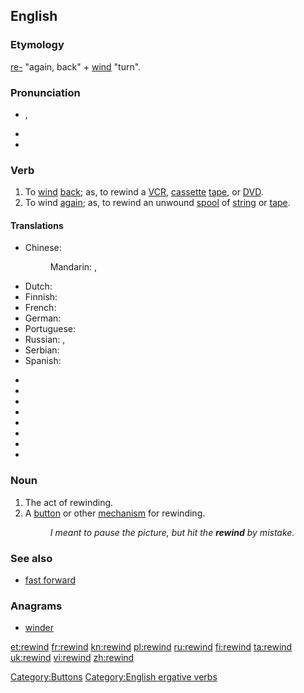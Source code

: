 ==English==

===Etymology===
[[re-]] "again, back" + [[wind]] "turn".

===Pronunciation===
* {{IPA|/riˈwaɪnd/}}, {{SAMPA|/ri"waInd/}}

* {{hyphenation|re|wind}}
* {{rhymes|aɪnd}}

===Verb===
{{en-verb|rewinds|rewinding|rewound}}

# To [[wind]] [[back]]; as, to rewind a [[VCR]], [[cassette]] [[tape]], or [[DVD]].
# To wind [[again]]; as, to rewind an unwound [[spool]] of [[string]] or [[tape]].

====Translations====
{{trans-see|wind back}}
{{trans-top|to wind again}}
* Chinese:
*: Mandarin: {{t|cmn|重繞|sc=Hani}},  {{t|cmn|重绕|tr=chóngrào|sc=Hani}}
* Dutch: {{t|nl|weer oprollen}}
* Finnish: {{t|fi|kelata uudelleen}}
* French: {{t+|fr|rembobiner}}
* German: {{t|de|zurückspulen}}
* Portuguese: {{t-|pt|rebobinar}}
* Russian: {{t|ru|перематывать|tr=peremátyvat'}} {{impf}},  {{t|ru|перемотать|tr=peremotát'}} {{pf.}}
* Serbian: {{t|sr|premotati|sc=Cyrl}}
* Spanish: {{t-|es|rebobinar}}
{{trans-mid}}
* {{trreq|ar}}
* {{trreq|cs}}
* {{trreq|hi}}
* {{trreq|hy}}
* {{trreq|it}}
* {{trreq|ja}}
* {{trreq|ko}}
* {{trreq|vi}}
{{trans-bottom}}

===Noun===
{{en-noun}}

# The act of rewinding.
# A [[button]] or other [[mechanism]] for rewinding.
#: ''I meant to pause the picture, but hit the '''rewind''' by mistake.''

===See also===
* [[fast forward]]

===Anagrams===
* [[winder#English|winder]]

[[Category:Buttons]]
[[Category:English ergative verbs]]

[[et:rewind]]
[[fr:rewind]]
[[kn:rewind]]
[[pl:rewind]]
[[ru:rewind]]
[[fi:rewind]]
[[ta:rewind]]
[[uk:rewind]]
[[vi:rewind]]
[[zh:rewind]]